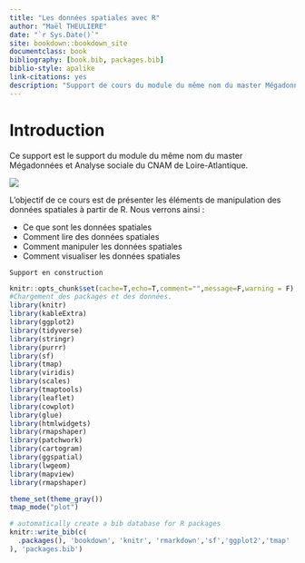 ```yaml
--- 
title: "Les données spatiales avec R"
author: "Maël THEULIERE"
date: "`r Sys.Date()`"
site: bookdown::bookdown_site
documentclass: book
bibliography: [book.bib, packages.bib]
biblio-style: apalike
link-citations: yes
description: "Support de cours du module du même nom du master Mégadonnées et Analyse sociale du CNAM de Loire-Atlantique"
---
```


# Introduction {-}

Ce support est le support du module du même nom du master Mégadonnées et Analyse sociale du CNAM de Loire-Atlantique.

![](pic/medas.jpg)

L’objectif de ce cours est de présenter les éléments de manipulation des données spatiales à partir de R. Nous verrons ainsi :

- Ce que sont les données spatiales
- Comment lire des données spatiales
- Comment manipuler les données spatiales
- Comment visualiser les données spatiales



```block
Support en construction
```

```r
knitr::opts_chunk$set(cache=T,echo=T,comment="",message=F,warning = F)
#Chargement des packages et des données.
library(knitr)
library(kableExtra)
library(ggplot2)
library(tidyverse)
library(stringr)
library(purrr)
library(sf)
library(tmap)
library(viridis)
library(scales)
library(tmaptools)
library(leaflet)
library(cowplot)
library(glue)
library(htmlwidgets)
library(rmapshaper)
library(patchwork)
library(cartogram)
library(ggspatial)
library(lwgeom)
library(mapview)
library(rmapshaper)

theme_set(theme_gray())
tmap_mode("plot")
```

```r
# automatically create a bib database for R packages
knitr::write_bib(c(
  .packages(), 'bookdown', 'knitr', 'rmarkdown','sf','ggplot2','tmap'
), 'packages.bib')
```
